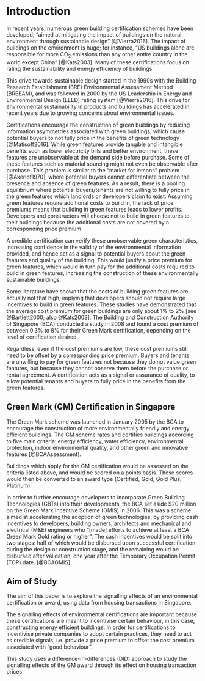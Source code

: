 \pagenumbering{arabic}

# Introduction

In recent years, numerous green building certification schemes have been developed, "aimed at mitigating the impact of buildings on the natural environment through sustainable design" [@Vierra2016]. The impact of buildings on the environment is huge; for instance, "US buildings alone are responsible for more CO~2~ emissions than any other entire country in the world except China" [@Kats2003]. Many of these certifications focus on rating the sustainability and energy efficiency of buildings.

This drive towards sustainable design started in the 1990s with the Building Research Establishment (BRE) Environmental Assessment Method (BREEAM), and was followed in 2000 by the US Leadership in Energy and Environmental Design (LEED) rating system [@Vierra2016]. This drive for environmental sustainability in products and buildings has accelerated in recent years due to growing concerns about environmental issues. 

Certifications encourage the construction of green buildings by reducing information asymmetries associated with green buildings, which cause potential buyers to not fully price in the benefits of green technology [@Matisoff2016]. While green features provide tangible and intangible benefits such as lower electricity bills and better environment, these features are unobservable at the demand side before purchase. Some of these features such as material sourcing might not even be observable after purchase. This problem is similar to the "market for lemons" problem [@Akerlof1970], where potential buyers cannot differentiate between the presence and absence of green features. As a result, there is a pooling equilibrium where potential buyers/tenants are not willing to fully price in the green features which landlords or developers claim to exist. Assuming green features require additional costs to build in, the lack of price premiums means that building in green features leads to lower profits. Developers and constructors will choose not to build in green features to their buildings because the additional costs are not covered by a corresponding price premium.

A credible certification can verify these unobservable green characteristics, increasing confidence in the validity of the environmental information provided, and hence act as a signal to potential buyers about the green features and quality of the building. This would justify a price premium for green features, which would in turn pay for the additional costs required to build in green features, increasing the construction of these environmentally sustainable buildings.

Some literature have shown that the costs of building green features are actually not that high, implying that developers should not require large incentives to build in green features. These studies have demonstrated that the average cost premium for green buildings are only about 1% to 2% [see @Bartlett2000; also @Kats2003]. The Building and Construction Authority of Singapore (BCA) conducted a study in 2008 and found a cost premium of between 0.3% to 8% for their Green Mark certification, depending on the level of certification desired.

Regardless, even if the cost premiums are low, these cost premiums still need to be offset by a corresponding price premium. Buyers and tenants are unwilling to pay for green features not because they do not value green features, but because they cannot observe them before the purchase or rental agreement. A certification acts as a signal or assurance of quality, to allow potential tenants and buyers to fully price in the benefits from the green features.

## Green Mark (GM) Certification in Singapore

The Green Mark scheme was launched in January 2005 by the BCA to encourage the construction of more environmentally friendly and energy efficient buildings. The GM scheme rates and certifies buildings according to five main criteria: energy efficiency, water efficiency, environmental protection, indoor environmental quality, and other green and innovative features [@BCAAssessment].

Buildings which apply for the GM certification would be assessed on the criteria listed above, and would be scored on a points basis. These scores would then be converted to an award type (Certified, Gold, Gold Plus, Platinum). 

In order to further encourage developers to incorporate Green Building Technologies (GBTs) into their developments, the BCA set aside $20 million on the Green Mark Incentive Scheme (GMIS) in 2006. This was a scheme aimed at accelerating the adoption of green technologies, by providing cash incentives to developers, building owners, architects and mechanical and electrical (M&E) engineers who "[made] efforts to achieve at least a BCA Green Mark Gold rating or higher". The cash incentives would be split into two stages: half of which would be disbursed upon successful certification during the design or construction stage, and the remaining would be disbursed after validation, one year after the Temporary Occupation Permit (TOP) date. [@BCAGMIS]

## Aim of Study

The aim of this paper is to explore the signalling effects of an environmental certification or award, using data from housing transactions in Singapore. 

The signalling effects of environmental certifications are important because these certifications are meant to incentivise certain behaviour, in this case, constructing energy efficient buildings. In order for certifications to incentivise private companies to adopt certain practices, they need to act as credible signals, i.e. provide a price premium to offset the cost premium associated with "good behaviour". 

This study uses a difference-in-differences (DID) approach to study the signalling effects of the GM award through its effect on housing transaction prices. 

\newpage